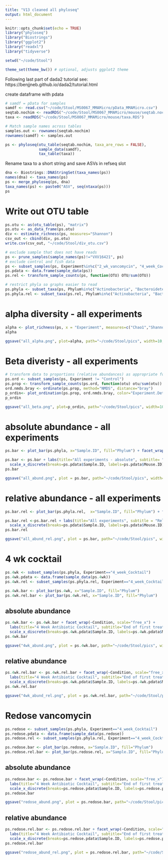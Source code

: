 ```yaml
---
title: "V13 cleaned all phyloseq"
output: html_document
---
```


```r
knitr::opts_chunk$set(echo = TRUE)
library("phyloseq")
library("Biostrings")
library("ggplot2")
library("readxl")
library("tidyverse")

setwd("~/code/Stool")

theme_set(theme_bw()) # optional, adjusts ggplot2 theme
```

Following last part of dada2 tutorial see:
https://benjjneb.github.io/dada2/tutorial.html

create dataframe with pdata
```r
# samdf = pData for samples
samdf <- read.csv("~/code/Stool/MS0067_MMAMicro/pData_MMAMicro.csv")
seqtab.nochim <- readRDS("~/code/Stool/MS0067_MMAMicro/mouse/seqtab.nochim.RDS")
taxa <- readRDS("~/code/Stool/MS0067_MMAMicro/mouse/taxa.RDS")

# Match sample names across tables
samples.out <- rownames(seqtab.nochim)
rownames(samdf) <- samples.out

ps <- phyloseq(otu_table(seqtab.nochim, taxa_are_rows = FALSE),
               sample_data(samdf),
               tax_table(taxa))

```


Rename taxa to a short string and save ASVs in refseq slot
```r
dna <- Biostrings::DNAStringSet(taxa_names(ps))
names(dna) <- taxa_names(ps)
ps <- merge_phyloseq(ps, dna)
taxa_names(ps) <- paste0("ASV", seq(ntaxa(ps)))
ps
```

# Write out OTU table
```r
ps.otu <- as(otu_table(ps), "matrix")
ps.otu <- as_data_frame(ps.otu)
div <- estimate_richness(ps, measures="Shannon")
csv_out <- cbind(div, ps.otu)
write.csv(csv_out, "~/code/Stool/div_otu.csv")
```



```r
# exclude sample that does not have reads
ps <- prune_samples(sample_names(ps)!="VXV16421", ps)
# exclude control and fish data
ps <- subset_samples(ps, Experiment%in%c("2_wk_vancomycin", "4_week_Cocktail", "Vancomycin_Redose"))
ps.pdata <- data.frame(sample_data(ps))
ps.rel <- transform_sample_counts(ps, function(OTU) OTU/sum(OTU))

# restrict phyla so graphs easier to read
ps.phyla <- subset_taxa(ps, Phylum%in%c("Actinobacteria", "Bacteroidetes", "Firmicutes", "Proteobacteria", "Verrucomicrobia", "Fusobacteria", "Tenericutes"))
ps.phyla.rel <- subset_taxa(ps.rel, Phylum%in%c("Actinobacteria", "Bacteroidetes", "Firmicutes", "Proteobacteria", "Verrucomicrobia", "Fusobacteria", "Tenericutes"))
```

# alpha diversity - all experiments
```r
alpha <- plot_richness(ps, x = "Experiment", measures=c("Chao1","Shannon", "Simpson"), color="Experiment.Details")
alpha
```
```r
ggsave("all_alpha.png", plot=alpha, path="~/code/Stool/pics", width=10, height=7)
```



# Beta diveristy - all experiments
```r
# transform data to proportions (relative abundances) as appropriate for Bray-Curtis distances 
ps.ord <- subset_samples(ps, Experiment != "Control")
ps.prop <- transform_sample_counts(ps.ord, function(otu) otu/sum(otu))
ord.nmds.bray <- ordinate(ps.prop, method="NMDS", distance="bray")
p_ordin<- plot_ordination(ps.prop, ord.nmds.bray, color="Experiment.Details", title="Bray NMDS") + facet_wrap(~Experiment, scale="free_x")
p_ordin
```
```r
ggsave("all_beta.png", plot=p_ordin, path="~/code/Stool/pics", width=10, height=6)
```



# absolute abundance - all experiments
```r
ps.bar <- plot_bar(ps.phyla, x="Sample.ID", fill="Phylum") + facet_wrap(~Experiment, scale="free_x")
```
```r
ps.bar <- ps.bar + labs(title="All experiments - absolute", subtitle= "Absolute abundances", x="Mouse ID") + 
  scale_x_discrete(breaks=ps.pdata$Sample.ID, labels=ps.pdata$Mouse.ID)
ps.bar
```
```r
ggsave("all_abund.png", plot = ps.bar, path="~/code/Stool/pics", width=10, height=6)
```



# relative abundance - all experiments
```r
ps.bar.rel <- plot_bar(ps.phyla.rel,  x="Sample.ID", fill="Phylum") + facet_wrap(~Experiment, scale="free_x")
```
```r
ps.bar.rel <-ps.bar.rel + labs(title="All experiments", subtitle = "Relative Abundances", x="Mouse ID") + 
  scale_x_discrete(breaks=ps.pdata$Sample.ID, labels=ps.pdata$Mouse.ID)
ps.bar.rel
```
```r
ggsave("all_abund_rel.png", plot = ps.bar, path="~/code/Stool/pics", width=10, height=6)

```




# 4 wk cocktail
```r
ps.4wk <- subset_samples(ps.phyla, Experiment=="4_week_Cocktail")
ps.4wk.pdata <- data.frame(sample_data(ps.4wk))
ps.4wk.rel <- subset_samples(ps.phyla.rel, Experiment=="4_week_Cocktail")

ps.4wk.bar <- plot_bar(ps.4wk, x="Sample.ID", fill="Phylum")
ps.4wk.rel.bar <- plot_bar(ps.4wk.rel, x="Sample.ID", fill="Phylum")
```
## absolute abundance
```r
ps.4wk.bar <- ps.4wk.bar + facet_wrap(~Condition, scale="free_x") +
  labs(title="4 Week Antibiotic Cocktail", subtitle="End of first treatment week", x="Mouse ID") + 
  scale_x_discrete(breaks=ps.4wk.pdata$Sample.ID, labels=ps.4wk.pdata$Mouse.ID)
ps.4wk.bar
```
```r
ggsave("4wk_abund.png", plot = ps.4wk.bar, path="~/code/Stool/pics", width=10, height=7)
```

## relative abundance
```r
ps.4wk.rel.bar <- ps.4wk.rel.bar + facet_wrap(~Condition, scale="free_x") +
  labs(title="4 Week Antibiotic Cocktail", subtitle="End of first treatment week", x="Mouse ID") + 
  scale_x_discrete(breaks=ps.4wk.pdata$Sample.ID, labels=ps.4wk.pdata$Mouse.ID)
ps.4wk.rel.bar
```
```r
ggsave("4wk_abund_rel.png", plot = ps.4wk.rel.bar, path="~/code/Stool/pics", width=10, height=7)

```




# Redose vancomycin
```r
ps.redose <- subset_samples(ps.phyla, Experiment=="4_week_Cocktail")
ps.redose.pdata <- data.frame(sample_data(ps.redose))
ps.redose.rel <- subset_samples(ps.phyla.rel, Experiment=="4_week_Cocktail")

ps.redose.bar <- plot_bar(ps.redose, x="Sample.ID", fill="Phylum")
ps.redose.rel.bar <- plot_bar(ps.redose.rel, x="Sample.ID", fill="Phylum")
```
## absolute abundance
```r
ps.redose.bar <- ps.redose.bar + facet_wrap(~Condition, scale="free_x") +
  labs(title="4 Week Antibiotic Cocktail", subtitle="End of first treatment week", x="Mouse ID") + 
  scale_x_discrete(breaks=ps.redose.pdata$Sample.ID, labels=ps.redose.pdata$Mouse.ID)
ps.redose.bar
```
```r
ggsave("redose_abund.png", plot = ps.redose.bar, path="~/code/Stool/pics", width=10, height=7)

```


## relative abundance
```r
ps.redose.rel.bar <- ps.redose.rel.bar + facet_wrap(~Condition, scale="free_x") +
  labs(title="4 Week Antibiotic Cocktail", subtitle="End of first treatment week", x="Mouse ID") + 
  scale_x_discrete(breaks=ps.redose.pdata$Sample.ID, labels=ps.redose.pdata$Mouse.ID)
ps.redose.rel.bar
```
```r
ggsave("redose_abund_rel.png", plot = ps.redose.rel.bar, path="~/code/Stool/pics", width=10, height=7)

```





